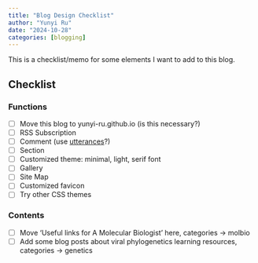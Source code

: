 ```yaml
---
title: "Blog Design Checklist"
author: "Yunyi Ru"
date: "2024-10-28"
categories: [blogging]
---
```


This is a checklist/memo for some elements I want to add to this blog.

## Checklist

### Functions

-   [ ] Move this blog to yunyi-ru.github.io (is this necessary?)
-   [ ] RSS Subscription
-   [ ] Comment (use [utterances](https://utteranc.es/)?)
-   [ ] Section
-   [ ] Customized theme: minimal, light, serif font
-   [ ] Gallery
-   [ ] Site Map
-   [ ] Customized favicon
-   [ ] Try other CSS themes

### Contents

-   [ ] Move 'Useful links for A Molecular Biologist' here, categories -\> molbio
-   [ ] Add some blog posts about viral phylogenetics learning resources, categories -\> genetics
